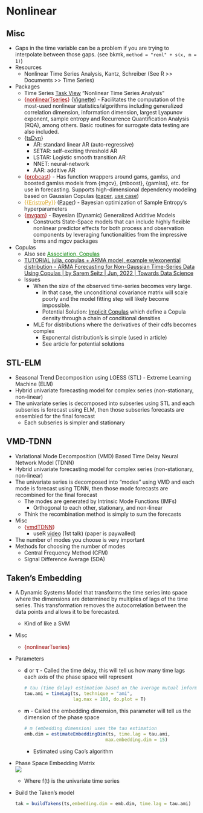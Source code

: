 # Nonlinear {#sec-fcast .unnumbered}

## Misc {#sec-fcast-misc .unnumbered}

-   Gaps in the time variable can be a problem if you are trying to interpolate between those gaps. (see bkmk, `method = "reml" + s(x, m = 1)`)
-   Resources
    -   Nonlinear Time Series Analysis, Kantz, Schreiber (See R \>\> Documents \>\> Time Series)
-   Packages
    -   Time Series [Task View](http://cran.r-project.org/web/views/TimeSeries.html) "Nonlinear Time Series Analysis"
    -   [{]{style="color: #990000"}[nonlinearTseries](https://cran.r-project.org/web/packages/nonlinearTseries/){style="color: #990000"}[}]{style="color: #990000"} ([Vignette](https://cran.r-project.org/web/packages/nonlinearTseries/vignettes/nonlinearTseries_quickstart.html)) - Facilitates the computation of the most-used nonlinear statistics/algorithms including generalized correlation dimension, information dimension, largest Lyapunov exponent, sample entropy and Recurrence Quantification Analysis (RQA), among others. Basic routines for surrogate data testing are also included.
    -   {[tsDyn](https://cran.r-project.org/web/packages/tsDyn/index.html)}
        -   AR: standard linear AR (auto-regressive)
        -   SETAR: self-exciting threshold AR
        -   LSTAR: Logistic smooth transition AR
        -   NNET: neural-network
        -   AAR: additive AR
    -   [{]{style="color: #990000"}[probcast](https://github.com/jbrowell/ProbCast){style="color: #990000"}[}]{style="color: #990000"} - Has function wrappers around gams, gamlss, and boosted gamlss models from {mgcv}, {mboost}, {gamlss}, etc. for use in forecasting. Supports high-dimensional dependency modeling based on Gaussian Copulas ([paper](http://www.jethrobrowell.com/uploads/4/5/4/0/45405281/probcast___pmaps2020.pdf), [use case](https://forecasting.svetunkov.ru/en/2023/05/09/probabilistic-forecasting-of-hourly-emergency-department-arrivals/))
    -   [{{]{style="color: goldenrod"}[EristroPy](https://zblanks.github.io/eristropy/){style="color: goldenrod"}[}}]{style="color: goldenrod"} ([Paper](https://arxiv.org/html/2405.06112v1)) - Bayesian optimization of Sample Entropy's hyperparameters
    -   [{]{style="color: #990000"}[mvgam](https://nicholasjclark.github.io/mvgam/){style="color: #990000"}[}]{style="color: #990000"} - Bayesian (Dynamic) Generalized Additive Models
        -   Constructs State-Space models that can include highly flexible nonlinear predictor effects for both process and observation components by leveraging functionalities from the impressive brms and mgcv packages
-   Copulas
    -   Also see [Association, Copulas](association-copulas.qmd#sec-assoc-cop){style="color: green"}
    -   [TUTORIAL julia, copulas + ARMA model, example w/exonential distribution - ARMA Forecasting for Non-Gaussian Time-Series Data Using Copulas \| by Sarem Seitz \| Jun, 2022 \| Towards Data Science](https://towardsdatascience.com/arma-forecasting-for-non-gaussian-time-series-data-using-copulas-45a3a28f69e5)
    -   Issues
        -   When the size of the observed time-series becomes very large.
            -   In that case, the unconditional covariance matrix will scale poorly and the model fitting step will likely become impossible.
            -   Potential Solution: [Implicit Copulas](https://arxiv.org/pdf/2109.04718.pdf) which define a Copula density through a chain of conditional densities
        -   MLE for distributions where the derivatives of their cdfs becomes complex
            -   Exponental distribution's is simple (used in article)
            -   See article for potential solutions

## STL-ELM {#sec-fcast-stlelm .unnumbered}

-   Seasonal Trend Decomposition using LOESS (STL) - Extreme Learning Machine (ELM)
-   Hybrid univariate forecasting model for complex series (non-stationary, non-linear)
-   The univariate series is decomposed into subseries using STL and each subseries is forecast using ELM, then those subseries forecasts are ensembled for the final forecast
    -   Each subseries is simpler and stationary

## VMD-TDNN {#sec-fcast-vmdtdnn .unnumbered}

-   Variational Mode Decomposition (VMD) Based Time Delay Neural Network Model (TDNN)
-   Hybrid univariate forecasting model for complex series (non-stationary, non-linear)
-   The univariate series is decomposed into "modes" using VMD and each mode is forecast using TDNN, then those mode forecasts are recombined for the final forecast
    -   The modes are generated by Intrinsic Mode Functions (IMFs)
        -   Orthogonal to each other, stationary, and non-linear
    -   Think the recombination method is simply to sum the forecasts
-   Misc
    -   [{]{style="color: #990000"}[vmdTDNN](https://cran.r-project.org/web/packages/vmdTDNN/index.html){style="color: #990000"}[}]{style="color: #990000"}
        -   useR [video](https://www.youtube.com/watch?v=B8rjfZECSeg&list=PL77T87Q0eoJhayMV5-dRZHiGPqJVM1WnB&index=9) (1st talk) (paper is paywalled)
-   The number of modes you choose is very important
-   Methods for choosing the number of modes
    -   Central Frequency Method (CFM)
    -   Signal Difference Average (SDA)

## Taken's Embedding {#sec-fcast-tknemb .unnumbered}

-   A Dynamic Systems Model that transforms the time series into space where the dimensions are determined by multiples of lags of the time series. This transformation removes the autocorrelation between the data points and allows it to be forecasted.

    -   Kind of like a SVM

-   Misc

    -   [{nonlinearTseries}]{style="color: #990000"}

-   Parameters

    -   **d** or **τ** - Called the time delay, this will tell us how many time lags each axis of the phase space will represent

        ``` r
        # tau (time delay) estimation based on the average mutual information function
        tau.ami = timeLag(ts, technique = "ami", 
                          lag.max = 100, do.plot = T)
        ```

    -   **m** - Called the embedding dimension, this parameter will tell us the dimension of the phase space

        ``` r
        # m (embedding dimension) uses the tau estimation
        emb.dim = estimateEmbeddingDim(ts, time.lag = tau.ami,
                                      max.embedding.dim = 15)
        ```

        -   Estimated using Cao's algorithm

-   Phase Space Embedding Matrix\
    ![](./_resources/Forecasting,_Nonlinear.resources/1-gLSfAY43eOYZAATisoUOlA.png)

    -   Where f(t) is the univariate time series

-   Build the Taken's model

    ``` r
    tak = buildTakens(ts,embedding.dim = emb.dim, time.lag = tau.ami)
    ```
